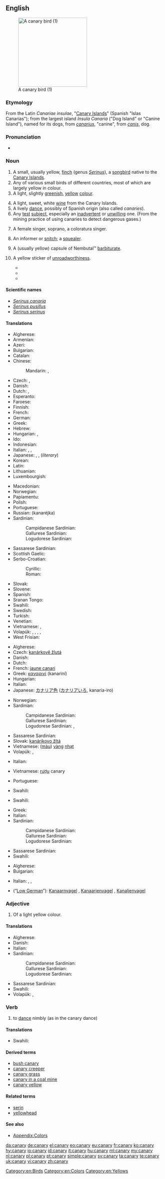 {{wikipedia}}
{{also|Canary}}
==English==
[[Image:Yellow_finch_1.jpg|thumb|right|220px|A canary bird (1)]]

===Etymology===
From the Latin ''Canariae insulae'', "[[Canary Islands]]" (Spanish "Islas Canarias"); from the largest island ''Insula Canaria'' ("Dog Island" or "Canine Island"), named for its dogs, from ''[[canarius]]'', "canine", from ''[[canis]]'', dog.

===Pronunciation===
* {{audio|en-us-canary.ogg|Audio (US)}}

===Noun===
{{en-noun|canaries}}

# A small, usually yellow, [[finch]] (genus ''[[Serinus]]''), a [[songbird]] native to the [[Canary Islands]].
# Any of various small birds of different countries, most of which are largely yellow in colour.
# A light, slightly [[green]]ish, [[yellow]] [[colour]].
#: {{color panel|F2FB62}}
# A light, sweet, white [[wine]] from the Canary Islands.
# A lively [[dance]], possibly of Spanish origin (also called ''canaries'').
# Any [[test]] [[subject]], especially an [[inadvertent]] or [[unwilling]] one.  (From the mining practice of using canaries to detect dangerous gases.)
# {{informal}} A female singer, soprano, a coloratura singer.
# {{slang}} An informer or [[snitch]]; a [[squealer]].
# {{slang}} A (usually yellow) capsule of Nembutal™ [[barbiturate]].
# {{Australia|informal}} A yellow sticker of [[unroadworthiness]].
#* {{quote-newsgroup
|title=Warning About Speed Traps
|group=alt.folklore.urban
|author=Jacco Zwetsloot
|date=September 12
|year=1993
|passage=The tendency in these types of situations (as far as I can see) is that because I don't think the act itself is illegal, the police will go through your vehicle systematically loking for anything wrong with it, to slap a '''canary''' on it (that's slang for an unroadworthy sticker) or present you with some other fine.
|url=http://groups.google.com/group/alt.folklore.urban/browse_thread/thread/fa746a2ce0910619/c30d3731ce1ba01?hl=en&q=unroadworthy+%22canary%22#0c30d3731ce1ba01}}
#* {{quote-newsgroup
|title=Noisy Bikes (Update)
|group=aus.motorcycles
|author=Garry Lawson
|date=January 16
|year=1999
|passage=Yes, if the exhaust is to noisey{{sic}} they can slap a yellow '''canary''' on it, but the[n] who cares you got rid of it.
|url=http://groups.google.com/group/aus.motorcycles/browse_thread/thread/f1657e5c54924b51/eb711a9457daebcd?hl=en&q=unroadworthy+%22canary%22#eb711a9457daebcd}}
#* {{quote-newsgroup
|title=Spare tyres
|group=aus.cars
|author=Noddy
|date=February 14
|year=2003
|passage=You don't have to carry a spare wheel for a car to be roadworthy, and if you *do* carry one, it doesn't have to be in a roadworthy condition *unless* you fit it [to] the car and drive on it.<br>If it's not and you get pinched, expect a '''canary'''...

|url=http://groups.google.com/group/aus.cars/browse_thread/thread/5159209992759ae2/ea4eb32b17cc3982?hl=en&q=unroadworthy+%22canary%22#ea4eb32b17cc3982}}

====Scientific names====
* ''[[Serinus canaria]]''
* ''[[Serinus pusillus]]''
* ''[[Serinus serinus]]''

====Translations====
{{trans-top|bird from Canary Islands}}
* Algherese: {{tø|cln|canarí}}
* Armenian: {{t|hy|դեղձանիկ|tr=deġjanik}}
* Azeri: {{t|az|sarı bülbül|xs=Azeri}}
* Bulgarian: {{t|bg|кaнaрчe|n|tr=kanarče|sc=Cyrl}}
* Catalan: {{t-|ca|canari|m}}
* Chinese:
*: Mandarin: {{t|zh|金絲雀|sc=Hani}}, {{t|zh|金丝雀|tr=jīnsīquè|sc=Hani}}
* Czech: {{t|cs|kanár}}, {{t|cs|kanárek|m}}
* Danish: {{t+|da|kanariefugl}}
* Dutch: {{t+|nl|kanarie|m}}, {{t|nl|kanarievogel|m}}
* Esperanto: {{t|eo|kanario|xs=Esperanto}}
* Faroese: {{t|fo|kanarjufuglur|xs=Faroese}}
* Finnish: {{t-|fi|kanarialintu}}
* French: {{t+|fr|canari|m}}
* German: {{t+|de|Kanarienvogel|m}}
* Greek: {{t+|el|καναρίνι|n|tr=kanaríni}}
* Hebrew: {{t|he|כנרית}}
* Hungarian: {{t+|hu|kanári}}, {{t-|hu|kanárimadár}}
* Ido: {{t|io|kanario|xs=Ido}}
* Indonesian: {{t+|id|burung|xs=Indonesian}} {{t|id|kenari|xs=Indonesian}}
* Italian: {{t-|it|canario|m}}, {{t|it|canarino|m}},  {{t+|it|canarino}}
* Japanese: {{t|ja|カナリア|tr=kanaria}}, {{t|ja|カナリヤ|tr=kanariya}}, (''literary'') {{t|ja|金糸雀|tr=きんしじゃく, kinshijaku, かなりあ, kanaria}}
* Korean: {{t|ko|카나리아|tr=kanaria|sc=Kore}}
* Latin: {{t|la|canaria fringilla}}
* Lithuanian: {{t|lt|kanarėlė|xs=Lithuanian}}
* Luxembourgish: {{t|lb|Kanarievillchen|m}}
{{trans-mid}}
* Macedonian: {{t|mk|канаринец|m|tr=kanarínec}}
* Norwegian: {{t|no|kanarifugl}}
* Papiamentu: {{tø|pap|kanari|xs=Papiamentu}}
* Polish: {{t+|pl|kanarek|m}}
* Portuguese: {{t+|pt|canário|m}}
* Russian: {{t+|ru|канарейка|f}} (kanaréjka)
* Sardinian:
*: Campidanese Sardinian: {{tø|sro|canariu}}
*: Gallurese Sardinian: {{tø|sdn|canariu}}
*: Logudorese Sardinian: {{tø|src|canarinu}}
* Sassarese Sardinian: {{tø|sdc|canariu}}
* Scottish Gaelic: {{t-|gd|canèiridh|f|xs=Scottish Gaelic}}
* Serbo-Croatian:
*: Cyrillic: {{t|sh|канаринац|m}}
*: Roman: {{t|sh|kanarinac|m}}
* Slovak: {{t-|sk|kanárik|m}}
* Slovene: {{t|sl|kanarček|m}}
* Spanish: {{t+|es|canario|m}}
* Sranan Tongo: {{tø|srn|srn|kanari|xs=Sranan Tongo}}
* Swahili: {{t+|sw|chiriku|xs=Swahili}}
* Swedish: {{t|sv|kanariefågel}}
* Turkish: {{t+|tr|kanarya}}
* Venetian: {{tø|vec|canarìn|m}}
* Vietnamese: {{t|vi|chim tước}}, {{t|vi|chim bạch yến}}
* Volapük: {{qualifier|male or female}} {{t|vo|kanair}}, {{qualifier|male}} {{t|vo|hikanair}}, {{qualifier|female}} {{t|vo|jikanair}}, {{qualifier|offspring, young}} {{t|vo|kanairül}}, {{qualifier|older form, obsolete}} {{t|vo|kanerit}}
* West Frisian: {{t|fy|kanarje|xs=West Frisian}}
{{trans-bottom}}

{{trans-top|colour}}
* Algherese: {{tø|cln|canarí}}
* Czech: [[kanárkově žlutá]] {{f}}
* Danish: {{t|da|kanariegul}}
* Dutch: {{t+|nl|kanariegeel|n}}
* French: [[jaune canari]] {{m}}
* Greek: [[καναρινί]] (kanariní) {{n}}
* Hungarian: {{t|hu|kanárisárga}}
* Italian: {{t|it|giallo canarino}}
* Japanese: [[カナリア色]] ([[カナリアいろ]], kanaria-iro)
{{trans-mid}}
* Norwegian: {{t|no|kanarigul}}
* Sardinian:
*: Campidanese Sardinian: {{tø|sro|canariu}}
*: Gallurese Sardinian: {{tø|sdn|canariu}}
*: Logudorese Sardinian: {{tø|src|canarinu}}, {{tø|src|canarinu}}
* Sassarese Sardinian: {{tø|sdc|canariu}}
* Slovak: [[kanárikovo žltá]] {{f}}
* Vietnamese: ([[màu]]) [[vàng]] [[nhạt]]
* Volapük: {{t|vo|kanairaköl}}, {{t|vo|kanairayelov}}
{{trans-bottom}}

{{trans-top|wine}}
* Italian: {{t|it|vino delle canarie}}
{{trans-mid}}
* Vietnamese: [[rượu]] canary
{{trans-bottom}}

{{trans-top|dance}}
* Portuguese: {{t+|pt|canário|m}}
{{trans-mid}}
* Swahili: {{t+|sw|chiriku|xs=Swahili}}
{{trans-bottom}}

{{trans-top|soprano}}
* Swahili: {{t+|sw|chiriku|xs=Swahili}}
{{trans-mid}}
{{trans-bottom}}

{{trans-top|small yellow bird in general}}
* Greek: {{t+|el|καναρίνι|n|tr=kanaríni}}
* Italian: {{t|it|canarino}}
* Sardinian:
*: Campidanese Sardinian: {{tø|sro|canariu}}
*: Gallurese Sardinian: {{tø|sdn|canariu}}
*: Logudorese Sardinian: {{tø|src|canarinu}}
{{trans-mid}}
* Sassarese Sardinian: {{tø|sdc|canariu}}
* Swahili: {{t+|sw|chiriku|xs=Swahili}}
{{trans-bottom}}

{{trans-top|squealer}}
* Algherese: {{tø|cln|canarí}}
* Bulgarian: {{t|bg|доносник|m}}
{{trans-mid}}
* Italian: {{t-|it|spia}},  {{t+|it|delatore}}, {{t|it|canarino}}
{{trans-bottom}}

{{trans-top|Nembutal-capsule}}
{{trans-mid}}
{{trans-bottom}}

{{trans-top|test object}}
{{trans-mid}}
{{trans-bottom}}

{{checktrans-top}}
* {{ttbc|nds}} (“[[Low German]]”): [[Kanaarnvagel]] {{m}}, [[Kanaarjenvagel]] {{m}}, [[Kanaljenvagel]] {{m}}
{{trans-bottom}}

===Adjective===
{{en-adj}}

# Of a light yellow colour.

====Translations====
{{trans-top|of a light yellow colour}}
* Algherese: {{tø|cln|canarí}}
* Danish: {{t|da|kanariegul}}
* Italian: {{t|it|canarino}}
* Sardinian:
*: Campidanese Sardinian: {{tø|sro|canariu}}
*: Gallurese Sardinian: {{tø|sdn|canariu}}
*: Logudorese Sardinian: {{tø|src|canarinu}}
{{trans-mid}}
* Sassarese Sardinian: {{tø|sdc|canariu}}
* Swahili: {{t+|sw|chiriku|xs=Swahili}}
* Volapük: {{t|vo|kanairakölik}}, {{t|vo|kanairayelovik}}
{{trans-bottom}}

===Verb===
{{en-verb|canar|i|ed}}

# {{intransitive}} to [[dance]] nimbly (as in the canary dance)

====Translations====
{{trans-top|to dance nimbly}}
* Swahili: {{t+|sw|chiriku|xs=Swahili}}
{{trans-mid}}
{{trans-bottom}}

====Derived terms====
* [[bush canary]]
* [[canary creeper]]
* [[canary grass]]
* [[canary in a coal mine]]
* [[canary yellow]]

====Related terms====
* [[serin]]
* [[yellowhead]]

====See also====
* [[Appendix:Colors]]

[[Category:en:Birds]]
[[Category:en:Colors]]
[[Category:en:Yellows]]

[[da:canary]]
[[de:canary]]
[[el:canary]]
[[eo:canary]]
[[eu:canary]]
[[fr:canary]]
[[ko:canary]]
[[hy:canary]]
[[io:canary]]
[[id:canary]]
[[it:canary]]
[[hu:canary]]
[[ml:canary]]
[[my:canary]]
[[nl:canary]]
[[pl:canary]]
[[pt:canary]]
[[simple:canary]]
[[sv:canary]]
[[ta:canary]]
[[te:canary]]
[[uk:canary]]
[[vi:canary]]
[[zh:canary]]
